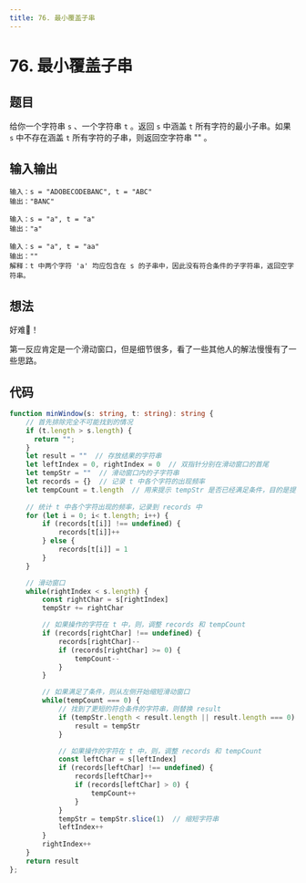 ```yaml
---
title: 76. 最小覆盖子串
---
```



# 76. 最小覆盖子串

## 题目

<BrowserWindow url='https://leetcode-cn.com/problems/search-insert-position/'>

  给你一个字符串 `s` 、一个字符串 `t` 。返回 `s` 中涵盖 `t` 所有字符的最小子串。如果 `s` 中不存在涵盖 `t` 所有字符的子串，则返回空字符串 "" 。

</BrowserWindow>

## 输入输出

<Tabs groupId="solutions">
  <TabItem value="example1" label="示例1">

    输入：s = "ADOBECODEBANC", t = "ABC"
    输出："BANC"

  </TabItem>
  <TabItem value="example2" label="示例2">

    输入：s = "a", t = "a"
    输出："a"

  </TabItem>
  <TabItem value="example3" label="示例3">

    输入：s = "a", t = "aa"
    输出：""
    解释：t 中两个字符 'a' 均应包含在 s 的子串中，因此没有符合条件的子字符串，返回空字符串。

  </TabItem>
</Tabs>

## 想法

好难🤯！

第一反应肯定是一个滑动窗口，但是细节很多，看了一些其他人的解法慢慢有了一些思路。

## 代码

<Tabs groupId="solutions">
  <TabItem value="ts1" label="TypeScript 1">

```ts
function minWindow(s: string, t: string): string {
    // 首先排除完全不可能找到的情况
    if (t.length > s.length) {
      return "";
    }
    let result = ""  // 存放结果的字符串
    let leftIndex = 0, rightIndex = 0  // 双指针分别在滑动窗口的首尾
    let tempStr = ""  // 滑动窗口内的子字符串
    let records = {}  // 记录 t 中各个字符的出现频率
    let tempCount = t.length  // 用来提示 tempStr 是否已经满足条件，目的是提高判断效率
    
    // 统计 t 中各个字符出现的频率，记录到 records 中
    for (let i = 0; i< t.length; i++) {
        if (records[t[i]] !== undefined) {
            records[t[i]]++
        } else {
            records[t[i]] = 1
        }
    }

    // 滑动窗口
    while(rightIndex < s.length) {
        const rightChar = s[rightIndex]
        tempStr += rightChar

        // 如果操作的字符在 t 中，则，调整 records 和 tempCount
        if (records[rightChar] !== undefined) {
            records[rightChar]--
            if (records[rightChar] >= 0) {
                tempCount--
            }
        }

        // 如果满足了条件，则从左侧开始缩短滑动窗口
        while(tempCount === 0) {
            // 找到了更短的符合条件的字符串，则替换 result
            if (tempStr.length < result.length || result.length === 0) {
                result = tempStr
            }

            // 如果操作的字符在 t 中，则，调整 records 和 tempCount
            const leftChar = s[leftIndex]
            if (records[leftChar] !== undefined) {
                records[leftChar]++
                if (records[leftChar] > 0) {
                    tempCount++
                }
            }
            tempStr = tempStr.slice(1)  // 缩短字符串
            leftIndex++
        }
        rightIndex++
    }
    return result
};
```

  </TabItem>
</Tabs>